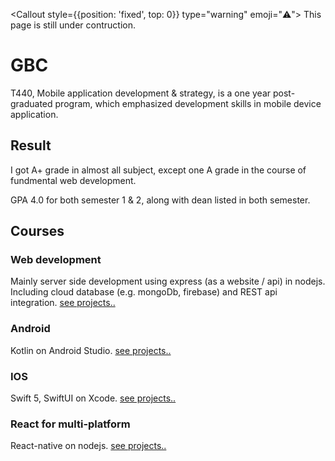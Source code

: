 
<Callout style={{position: 'fixed', top: 0}} type="warning" emoji="⚠️">
  This page is still under contruction.
</Callout>

# GBC

T440, Mobile application development & strategy, is a one year post-graduated program, which emphasized development skills in mobile device application.

## Result

I got A+ grade in almost all subject, except one A grade in the course of fundmental web development. 

GPA 4.0 for both semester 1 & 2, along with dean listed in both semester.

## Courses

### Web development

Mainly server side development using express (as a website / api) in nodejs. Including cloud database (e.g. mongoDb, firebase) and REST api integration. [see projects..](/works/SchoolProjects)

### Android

Kotlin on Android Studio.
[see projects..](/works/SchoolProjects)

### IOS

Swift 5, SwiftUI on Xcode.
[see projects..](/works/SchoolProjects)

### React for multi-platform

React-native on nodejs.
[see projects..](/works/SchoolProjects)

